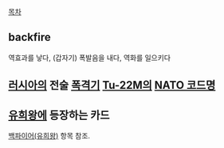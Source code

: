 [[목차]]

== backfire ==
역효과를 낳다, (갑자기) 폭발음을 내다, 역화를 일으키다
 
== [[러시아]]의 전술 [[폭격기]] [[Tu-22M]]의 [[NATO 코드명]] ==

== [[유희왕]]에 등장하는 카드 ==
[[백파이어(유희왕)]] 항목 참조.
